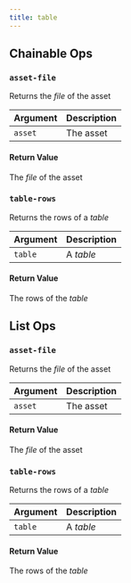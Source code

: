 ```yaml
---
title: table
---
```

## Chainable Ops
<h3 id="asset-file"><code>asset-file</code></h3>

Returns the _file_ of the asset

| Argument | Description |
| :--- | :--- |
| `asset` | The asset |

#### Return Value
The _file_ of the asset

<h3 id="table-rows"><code>table-rows</code></h3>

Returns the rows of a _table_

| Argument | Description |
| :--- | :--- |
| `table` | A _table_ |

#### Return Value
The rows of the _table_


## List Ops
<h3 id="asset-file"><code>asset-file</code></h3>

Returns the _file_ of the asset

| Argument | Description |
| :--- | :--- |
| `asset` | The asset |

#### Return Value
The _file_ of the asset

<h3 id="table-rows"><code>table-rows</code></h3>

Returns the rows of a _table_

| Argument | Description |
| :--- | :--- |
| `table` | A _table_ |

#### Return Value
The rows of the _table_

